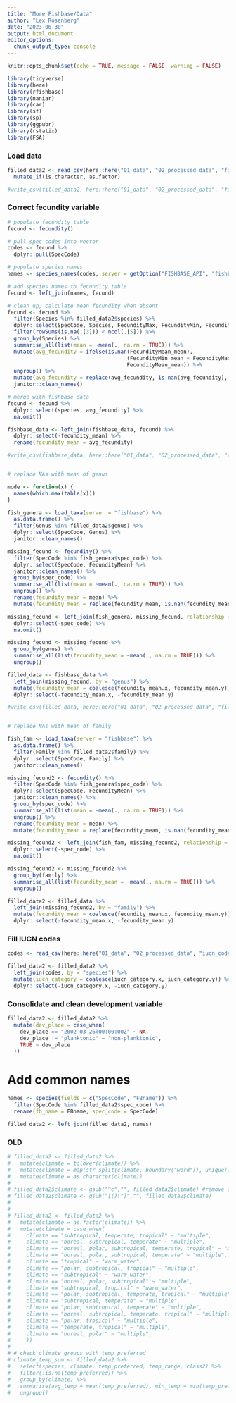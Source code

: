 ```yaml
---
title: "More Fishbase/Data"
author: "Lex Rosenberg"
date: "2023-06-30"
output: html_document
editor_options: 
  chunk_output_type: console
---
```


```r
knitr::opts_chunk$set(echo = TRUE, message = FALSE, warning = FALSE)

library(tidyverse)
library(here)
library(rfishbase)
library(naniar)
library(car)
library(sf)
library(sp)
library(ggpubr)
library(rstatix)
library(FSA)
```

### Load data

```r
filled_data2 <- read_csv(here::here("01_data", "02_processed_data", "filled_data2.csv")) %>%
  mutate_if(is.character, as.factor)

#write_csv(filled_data2, here::here("01_data", "02_processed_data", "filled_data2.csv"))

```

### Correct fecundity variable

```r

# populate fecundity table
fecund <- fecundity()

# pull spec codes into vector
codes <- fecund %>% 
  dplyr::pull(SpecCode)

# populate species names
names <- species_names(codes, server = getOption("FISHBASE_API", "fishbase"))

# add species names to fecundity table
fecund <- left_join(names, fecund)

# clean up, calculate mean fecundity when absent
fecund <- fecund %>%
  filter(Species %in% filled_data2$species) %>%
  dplyr::select(SpecCode, Species, FecundityMax, FecundityMin, FecundityMean) %>% 
  filter(rowSums(is.na(.[3])) < ncol(.[5])) %>% 
  group_by(Species) %>%
  summarise_all(list(mean = ~mean(., na.rm = TRUE))) %>% 
  mutate(avg_fecundity = ifelse(is.nan(FecundityMean_mean),
                                      (FecundityMin_mean + FecundityMax_mean) / 2,
                                      FecundityMean_mean)) %>% 
  ungroup() %>% 
  mutate(avg_fecundity = replace(avg_fecundity, is.nan(avg_fecundity), NA)) %>% 
  janitor::clean_names()

# merge with fishbase data
fecund <- fecund %>% 
  dplyr::select(species, avg_fecundity) %>% 
  na.omit()

fishbase_data <- left_join(fishbase_data, fecund) %>% 
  dplyr::select(-fecundity_mean) %>% 
  rename(fecundity_mean = avg_fecundity)

#write_csv(fishbase_data, here::here("01_data", "02_processed_data", "fishbase_data.csv"))


# replace NAs with mean of genus

mode <- function(x) {
  names(which.max(table(x)))
}

fish_genera <- load_taxa(server = "fishbase") %>%
  as.data.frame() %>% 
  filter(Genus %in% filled_data2$genus) %>%
  dplyr::select(SpecCode, Genus) %>%
  janitor::clean_names()

missing_fecund <- fecundity() %>%
  filter(SpecCode %in% fish_genera$spec_code) %>%
  dplyr::select(SpecCode, FecundityMean) %>%
  janitor::clean_names() %>% 
  group_by(spec_code) %>%
  summarise_all(list(mean = ~mean(., na.rm = TRUE))) %>% 
  ungroup() %>% 
  rename(fecundity_mean = mean) %>% 
  mutate(fecundity_mean = replace(fecundity_mean, is.nan(fecundity_mean), NA))

missing_fecund <- left_join(fish_genera, missing_fecund, relationship = "many-to-many") %>% 
  dplyr::select(-spec_code) %>% 
  na.omit()

missing_fecund <- missing_fecund %>%
  group_by(genus) %>%
  summarise_all(list(fecundity_mean = ~mean(., na.rm = TRUE))) %>%
  ungroup()

filled_data <- fishbase_data %>%
  left_join(missing_fecund, by = "genus") %>%
  mutate(fecundity_mean = coalesce(fecundity_mean.x, fecundity_mean.y)) %>%
  dplyr::select(-fecundity_mean.x, -fecundity_mean.y)

#write_csv(filled_data, here::here("01_data", "02_processed_data", "filled_data.csv"))


# replace NAs with mean of family

fish_fam <- load_taxa(server = "fishbase") %>%
  as.data.frame() %>% 
  filter(Family %in% filled_data2$family) %>%
  dplyr::select(SpecCode, Family) %>%
  janitor::clean_names()

missing_fecund2 <- fecundity() %>%
  filter(SpecCode %in% fish_genera$spec_code) %>%
  dplyr::select(SpecCode, FecundityMean) %>%
  janitor::clean_names() %>% 
  group_by(spec_code) %>%
  summarise_all(list(mean = ~mean(., na.rm = TRUE))) %>% 
  ungroup() %>% 
  rename(fecundity_mean = mean) %>% 
  mutate(fecundity_mean = replace(fecundity_mean, is.nan(fecundity_mean), NA))

missing_fecund2 <- left_join(fish_fam, missing_fecund2, relationship = "many-to-many") %>% 
  dplyr::select(-spec_code) %>% 
  na.omit()

missing_fecund2 <- missing_fecund2 %>%
  group_by(family) %>%
  summarise_all(list(fecundity_mean = ~mean(., na.rm = TRUE))) %>%
  ungroup()

filled_data2 <- filled_data %>%
  left_join(missing_fecund2, by = "family") %>%
  mutate(fecundity_mean = coalesce(fecundity_mean.x, fecundity_mean.y)) %>%
  dplyr::select(-fecundity_mean.x, -fecundity_mean.y)


```

### Fill IUCN codes

```r
codes <- read_csv(here::here("01_data", "02_processed_data", "iucn_codes.csv"))

filled_data2 <- filled_data2 %>%
  left_join(codes, by = "species") %>%
  mutate(iucn_category = coalesce(iucn_category.x, iucn_category.y)) %>%
  dplyr::select(-iucn_category.x, -iucn_category.y)
```

### Consolidate and clean development variable

```r
filled_data2 <- filled_data2 %>%
  mutate(dev_place = case_when(
    dev_place == "2002-03-26T00:00:00Z" ~ NA,
    dev_place != "planktonic" ~ "non-planktonic",
    TRUE ~ dev_place
  ))
```

# Add common names

```r
names <- species(fields = c("SpecCode", "FBname")) %>%
  filter(SpecCode %in% filled_data2$spec_code) %>%
  rename(fb_name = FBname, spec_code = SpecCode)

filled_data2 <- left_join(filled_data2, names)
```









### OLD


```r
# filled_data2 <- filled_data2 %>%
#   mutate(climate = tolower(climate)) %>%
#   mutate(climate = map(str_split(climate, boundary("word")), unique)) %>%  #remove repeated words
#   mutate(climate = as.character(climate))
#
# filled_data2$climate <- gsub("^c","", filled_data2$climate) #remove c("")
# filled_data2$climate <- gsub("[()\"]","", filled_data2$climate)
#
#
# filled_data2 <- filled_data2 %>%
#   mutate(climate = as.factor(climate)) %>%
#   mutate(climate = case_when(
#     climate == "subtropical, temperate, tropical" ~ "multiple",
#     climate == "boreal, subtropical, temperate" ~ "multiple",
#     climate == "boreal, polar, subtropical, temperate, tropical" ~ "multiple",
#     climate == "boreal, polar, subtropical, temperate" ~ "multiple",
#     climate == "tropical" ~ "warm_water",
#     climate == "polar, subtropical, tropical" ~ "multiple",
#     climate == "subtropical" ~ "warm_water",
#     climate == "boreal, polar, subtropical" ~ "multiple",
#     climate == "subtropical, tropical" ~ "warm_water",
#     climate == "polar, subtropical, temperate, tropical" ~ "multiple",
#     climate == "subtropical, temperate" ~ "multiple",
#     climate == "polar, subtropical, temperate" ~ "multiple",
#     climate == "boreal, subtropical, temperate, tropical" ~ "multiple",
#     climate == "polar, tropical" ~ "multiple",
#     climate == "temperate, tropical" ~ "multiple",
#     climate == "boreal, polar" ~ "multiple",
#     ))
#
# # check climate groups with temp_preferred
# climate_temp_sum <- filled_data2 %>%
#   select(species, climate, temp_preferred, temp_range, class2) %>%
#   filter(!is.na(temp_preferred)) %>%
#   group_by(climate) %>%
#   summarise(avg_temp = mean(temp_preferred), min_temp = min(temp_preferred), max_temp = max(temp_preferred)) %>%
#   ungroup()
```

